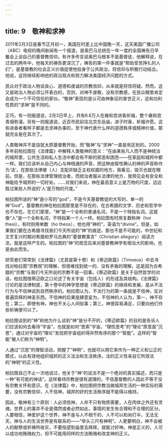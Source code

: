 ```yaml
---
---
---
```

title: 9　敬神和求神
---




2011年2月3日是春节正月初一，美国在时差上比中国晚一天，这天美国广播公司（ABC）电视的晚间新闻有一个报道，是奥巴马总统在一年一度的全国祷告日早餐会上谈自己的基督教信仰。有许多传言说奥巴马根本不是基督徒，他解释说，在过去的两年中，他每天的祷告更深沉了，祷告的第一件事就是“帮助受苦挣扎的人们”，是基督教的社会正义价值促使他投身于公共政治，将信仰与积极行动结合。他说，这将继续影响他的政治观点和努力解决美国经济问题的方式。

民众对于政治人物谈良心、道德和虔诚的宗教信仰，从来就是将信将疑。然而，这又是政治人物必须公开表白的，否则，对神不虔敬，没有宗教感，在民众眼里肯定会成为一个不可信任的家伙。“敬神”表现的是认可由神象征的普世正义，这和功利性质的“求神”是不同的。

正巧，有一则报道说，2月3日早上，共有6.6万人在雍和宫进香祈福，整个雍和宫青烟弥漫。另有一则报道说，近百市民前往北京东岳庙，进子时香，祈福许愿。这些进香者看样子都是去求神办事的，至于神代表什么样的道德秩序或精神价值，那就完全是在其次了。

人类敬神并不是自犹太原基督教开始，而“敬神”与“求神”一直是有区别的。2000多年前柏拉图在《法律篇》中解释人类敬神的意义：“在由某些凡人而不是神统治的城邦里，公共生活和私人生活中都会有不断的邪恶和困苦——在家庭和城邦中都一样。我们应该听从自己内心与神相通的声音，把这种由智性确认的神的声音称作为‘法’。在那些法律被（人）支配并缺乏主权权威的地方，我看见，毁灭也就在眼前。但是，在那些法律管理统治者，而统治者服从法律的地方，我预见会有安全和神能给予城邦的一切好处。……对我们来说，神在最高意义上是万物的尺度，远远胜过某些人所说的‘人’是万物的尺度。”

柏拉图所说的“神”是小写的“god”，不是今天基督教徒的大写的、单一的神“God”。基督教的神在柏拉图那里是不存在的，在古希腊的文学、历史和哲学中也不存在。在它们那里，“神”是一个全称的普通名词，不是一个特指名词。这就像“人”是一个全称名词，不特指某一个人一样。柏拉图有时用复数称神（hoi theoi），有时则用单数（ho theos），他也用“神的”，英语为“divine”。但是，如果我们要在古希腊寻找我们今天所说的“神”的痕迹，那也不是不可能的，中世纪和文艺复兴时期对希腊和罗马古典的“基督教寓言”（Christian allegory）阅读方法，就是这样产生的。柏拉图的“神”的观念后来对基督教神学有相当大的影响，也是由此而生。

研究者们常常到《法律篇》（尤其是第十卷）和《蒂迈欧篇》（Timoeus）中去寻找对柏拉图“宗教观”的理解，但很难找到统一的、没有矛盾的理解，这是因为古希腊的“宗教”与我们今天所说的宗教不是一回事。《蒂迈欧篇》是关于自然哲学的对话，柏拉图借蒂迈欧之口论述了有关宇宙（包括人）的形成及其结构。《法律篇》讨论的是法律制度，第十卷中的神学思想是《蒂迈欧篇》的继续和发展，是从不法行为与不信神说到自然秩序的。柏拉图认为，不法行为的第一条就是不信神，反对普遍崇拜的神圣东西。不信神的后果是肆意妄为，不信神的人认为，第一，神不存在；第二，即使有神，神也不关心人间俗事；第三，神很容易满足，只要向他们作些祈祷便可以了。

柏拉图谈到的“神”和他为什么谈到“神”是分不开的，《蒂迈欧篇》的目的是告诉人们应该如何去看待“宇宙”，也就是如何“思索”宇宙。“理性思考”的“理论”原意是“沉思”，通过对宇宙的“理论”发现把宇宙组织得井然有序的那个“智能”。这样的“智能”被人们称为“神明”。

人通过“沉思”的理智活动，把握了“神明”，也就可以用它来作为一种正义和公正的模式，以此有效地组织城邦的正义法治和生活秩序。法的正义性来自它所效法的“神明”的正义性。

柏拉图自己不止一次地说过，他关于“神”的说法不是一个绝对的真实描述，而只是一种“有可能的神话”。这样看待宗教是很有道理的，不信基督教的人因此不等于没有宗教关怀和意识。在《法律篇》中，柏拉图把宗教当做城邦生活的一种实际的需要，没有宗教信仰，人不信神，城邦的好的生活秩序就不能得以维持。

因此，敬神有三个原则：人必须信神，人并不只有物质需要，人在肉体之外还有灵魂，世界上的事并不全是偶然或者必然如此，事情的发生有合理和不合理的区分。人要相信，神爱护这个世界，神不是与人不相干的，人不可以和尚打伞，无法无天，神与人的生活世界是有联系的——“举头三尺有神明”。人更要明白，神不会被人的献祭或祈祷所收买，不要指望到庙里去拜拜，就能讨好神。神是正义的，人可以成功地贿赂权力，但不可能用同样的方法贿赂和改变神的正义。